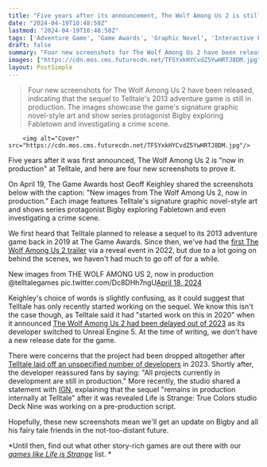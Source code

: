 ```yaml
---
title: "Five years after its announcement, The Wolf Among Us 2 is still 'in production' and gets four new screenshots"
date: "2024-04-19T10:48:50Z"
lastmod: "2024-04-19T10:48:50Z"
tags: ['Adventure Game', 'Game Awards', 'Graphic Novel', 'Interactive Fiction', 'Life is Strange', 'Telltale Games', 'The Wolf Among Us', 'The Wolf Among Us 2', 'Unreal Engine 5']
draft: false
summary: "Four new screenshots for The Wolf Among Us 2 have been released, indicating that the sequel to Telltale's 2013 adventure game is still in production. The images showcase the game's signature graphic novel-style art and show series protagonist Bigby exploring Fabletown and investigating a crime scene."
images: ["https://cdn.mos.cms.futurecdn.net/TFSYxkHYCvdZ5YwHRTJ8DM.jpg"]
layout: PostSimple
---
```

> Four new screenshots for The Wolf Among Us 2 have been released, indicating that the sequel to Telltale's 2013 adventure game is still in production. The images showcase the game's signature graphic novel-style art and show series protagonist Bigby exploring Fabletown and investigating a crime scene.


        <img alt="Cover" src="https://cdn.mos.cms.futurecdn.net/TFSYxkHYCvdZ5YwHRTJ8DM.jpg"/>
        
Five years after it was first announced, The Wolf Among Us 2 is "now in production" at Telltale, and here are four new screenshots to prove it. 

On April 19, The Game Awards host Geoff Keighley shared the screenshots below with the caption: "New images from The Wolf Among Us 2, now in production." Each image features Telltale's signature graphic novel-style art and shows series protagonist Bigby exploring Fabletown and even investigating a crime scene. 

We first heard that Telltale planned to release a sequel to its 2013 adventure game back in 2019 at The Game Awards. Since then, we've had the [first The Wolf Among Us 2 trailer](https://www.gamesradar.com/the-wolf-among-us-2-debuts-first-trailer-and-2023-release-window/) via a reveal event in 2022, but due to a lot going on behind the scenes, we haven't had much to go off of for a while.

New images from THE WOLF AMONG US 2, now in production @telltalegames pic.twitter.com/Dc8DHh7ngU[April 18, 2024](https://twitter.com/geoffkeighley/status/1781096089136795906)

Keighley's choice of words is slightly confusing, as it could suggest that Telltale has only recently started working on the sequel. We know this isn't the case though, as Telltale said it had "started work on this in 2020" when it announced [The Wolf Among Us 2 had been delayed out of 2023](https://www.gamesradar.com/the-wolf-among-us-2-delayed-out-of-2023-as-the-devs-switch-to-unreal-5/) as its developer switched to Unreal Engine 5. At the time of writing, we don't have a new release date for the game. 

There were concerns that the project had been dropped altogether after [Telltale laid off an unspecified number of developers](https://www.gamesradar.com/the-wolf-among-us-2-is-unaffected-as-telltale-lays-off-an-unspecified-number-of-developers/) in 2023. Shortly after, the developer reassured fans by saying: "All projects currently in development are still in production." More recently, the studio shared a statement with [IGN](https://www.ign.com/articles/how-hidden-nazi-symbols-were-the-tip-of-a-toxic-iceberg-at-life-is-strange-developer-deck-nine), explaining that the sequel "remains in production internally at Telltale" after it was revealed Life is Strange: True Colors studio Deck Nine was working on a pre-production script. 

Hopefully, these new screenshots mean we'll get an update on Bigby and all his fairy tale friends in the not-too-distant future.

*Until then, find out what other story-rich games are out there with our *[<em>games like Life is Strange</em>](https://www.gamesradar.com/games-like-life-is-strange/)* list. *
        